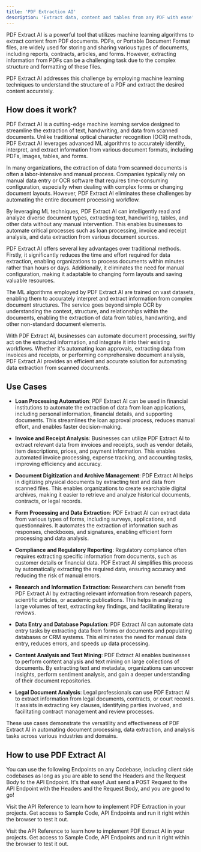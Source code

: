 ```yaml
---
title: 'PDF Extraction AI'
description: 'Extract data, content and tables from any PDF with ease'
---
```



PDF Extract AI is a powerful tool that utilizes machine learning algorithms to extract content from PDF documents. PDFs, or Portable Document Format files, are widely used for storing and sharing various types of documents, including reports, contracts, articles, and forms. However, extracting information from PDFs can be a challenging task due to the complex structure and formatting of these files.

PDF Extract AI addresses this challenge by employing machine learning techniques to understand the structure of a PDF and extract the desired content accurately.

## How does it work?

PDF Extract AI is a cutting-edge machine learning service designed to streamline the extraction of text, handwriting, and data from scanned documents. Unlike traditional optical character recognition (OCR) methods, PDF Extract AI leverages advanced ML algorithms to accurately identify, interpret, and extract information from various document formats, including PDFs, images, tables, and forms.

In many organizations, the extraction of data from scanned documents is often a labor-intensive and manual process. Companies typically rely on manual data entry or OCR software that requires time-consuming configuration, especially when dealing with complex forms or changing document layouts. However, PDF Extract AI eliminates these challenges by automating the entire document processing workflow.

By leveraging ML techniques, PDF Extract AI can intelligently read and analyze diverse document types, extracting text, handwriting, tables, and other data without any manual intervention. This enables businesses to automate critical processes such as loan processing, invoice and receipt analysis, and data extraction from various document sources.

PDF Extract AI offers several key advantages over traditional methods. Firstly, it significantly reduces the time and effort required for data extraction, enabling organizations to process documents within minutes rather than hours or days. Additionally, it eliminates the need for manual configuration, making it adaptable to changing form layouts and saving valuable resources.

The ML algorithms employed by PDF Extract AI are trained on vast datasets, enabling them to accurately interpret and extract information from complex document structures. The service goes beyond simple OCR by understanding the context, structure, and relationships within the documents, enabling the extraction of data from tables, handwriting, and other non-standard document elements.

With PDF Extract AI, businesses can automate document processing, swiftly act on the extracted information, and integrate it into their existing workflows. Whether it's automating loan approvals, extracting data from invoices and receipts, or performing comprehensive document analysis, PDF Extract AI provides an efficient and accurate solution for automating data extraction from scanned documents.

## Use Cases

- **Loan Processing Automation**: PDF Extract AI can be used in financial institutions to automate the extraction of data from loan applications, including personal information, financial details, and supporting documents. This streamlines the loan approval process, reduces manual effort, and enables faster decision-making.

- **Invoice and Receipt Analysis**: Businesses can utilize PDF Extract AI to extract relevant data from invoices and receipts, such as vendor details, item descriptions, prices, and payment information. This enables automated invoice processing, expense tracking, and accounting tasks, improving efficiency and accuracy.

- **Document Digitization and Archive Management**: PDF Extract AI helps in digitizing physical documents by extracting text and data from scanned files. This enables organizations to create searchable digital archives, making it easier to retrieve and analyze historical documents, contracts, or legal records.

- **Form Processing and Data Extraction**: PDF Extract AI can extract data from various types of forms, including surveys, applications, and questionnaires. It automates the extraction of information such as responses, checkboxes, and signatures, enabling efficient form processing and data analysis.

- **Compliance and Regulatory Reporting**: Regulatory compliance often requires extracting specific information from documents, such as customer details or financial data. PDF Extract AI simplifies this process by automatically extracting the required data, ensuring accuracy and reducing the risk of manual errors.

- **Research and Information Extraction**: Researchers can benefit from PDF Extract AI by extracting relevant information from research papers, scientific articles, or academic publications. This helps in analyzing large volumes of text, extracting key findings, and facilitating literature reviews.

- **Data Entry and Database Population**: PDF Extract AI can automate data entry tasks by extracting data from forms or documents and populating databases or CRM systems. This eliminates the need for manual data entry, reduces errors, and speeds up data processing.

- **Content Analysis and Text Mining**: PDF Extract AI enables businesses to perform content analysis and text mining on large collections of documents. By extracting text and metadata, organizations can uncover insights, perform sentiment analysis, and gain a deeper understanding of their document repositories.

- **Legal Document Analysis**: Legal professionals can use PDF Extract AI to extract information from legal documents, contracts, or court records. It assists in extracting key clauses, identifying parties involved, and facilitating contract management and review processes.

These use cases demonstrate the versatility and effectiveness of PDF Extract AI in automating document processing, data extraction, and analysis tasks across various industries and domains.

## How to use PDF Extract AI

You can use the following Endpoints on any Codebase, including client side codebases as long as
you are able to send the Headers and the Request Body to the API Endpoint. It's that easy! Just
send a POST Request to the API Endpoint with the Headers and the Request Body, and you are good to go!

Visit the API Reference to learn how to implement PDF Extraction in your projects. Get access to
Sample
Code, API Endpoints and run it right within the browser to test it out.

<Card title="View API Reference to Implement" icon="link" iconType="duotone" color="#ea5a0c"
      href="/api-reference/text-extraction/pdf-extraction">
  Visit the API Reference to learn how to implement PDF Extract AI in your projects. Get access to
  Sample Code, API Endpoints and run it right within the browser to test it out.
</Card>
